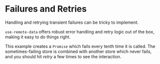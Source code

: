 
# Failures and Retries

Handling and retrying transient failures can be tricky to implement.

`use-remote-data` offers robust error handling and retry logic out of the box, making it easy to do things right.

This example creates a `Promise` which fails every tenth time it is called.
The sometimes-failing store is combined with another store which never fails,
and you should hit _retry_ a few times to see the interaction.

<Snippet snippet="handling_failure" />
